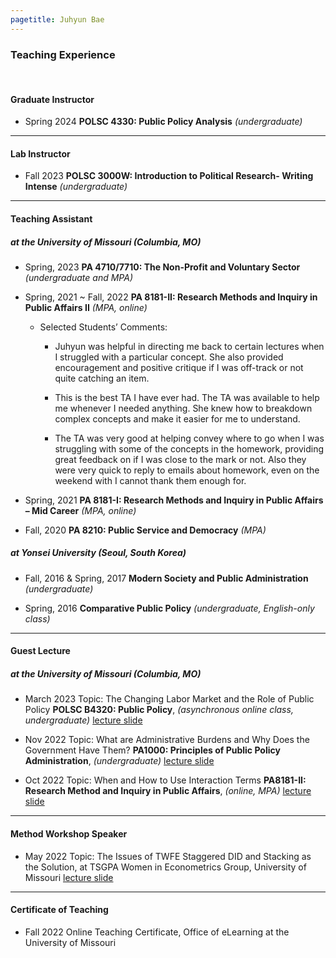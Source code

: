 ```yaml
---
pagetitle: Juhyun Bae
---
```


<link rel="stylesheet" href="styles.css" type="text/css">


### Teaching Experience
<br>

#### Graduate Instructor
* Spring 2024 __POLSC 4330: Public Policy Analysis__ _(undergraduate)_

------

#### Lab Instructor
* Fall 2023 __POLSC 3000W: Introduction to Political Research- Writing Intense__ _(undergraduate)_

------

#### Teaching Assistant
##### at the University of Missouri (Columbia, MO)
* Spring, 2023 __PA 4710/7710: The Non-Profit and Voluntary Sector__ _(undergraduate and MPA)_

* Spring, 2021 ~ Fall, 2022	__PA 8181-II: Research Methods and Inquiry in Public Affairs II__ _(MPA, online)_
  + Selected Students' Comments: 
    - Juhyun was helpful in directing me back to certain lectures when I struggled with a particular concept. She also provided encouragement and positive critique if I was off-track or not quite catching an item.
  
    - This is the best TA I have ever had. The TA was available to help me whenever I needed anything. She knew
how to breakdown complex concepts and make it easier for me to understand.
  
    - The TA was very good at helping convey where to go when I was struggling with some of the concepts in the
homework, providing great feedback on if I was close to the mark or not. Also they were very quick to reply to
emails about homework, even on the weekend with I cannot thank them enough for.

* Spring, 2021 __PA 8181-I: Research Methods and Inquiry in Public Affairs – Mid Career__ _(MPA, online)_

* Fall, 2020	__PA 8210: Public Service and Democracy__ _(MPA)_

##### at Yonsei University (Seoul, South Korea)
* Fall, 2016 & Spring, 2017 __Modern Society and Public Administration__ _(undergraduate)_

* Spring, 2016 __Comparative Public Policy__ _(undergraduate, English-only class)_

------

#### Guest Lecture
##### at the University of Missouri (Columbia, MO)
* March 2023 Topic: The Changing Labor Market and the Role of Public Policy __POLSC B4320: Public Policy__, _(asynchronous online class, undergraduate)_ <a href = "files/W2_Guest lecture_public policy_slides.pdf" target="_blank">lecture slide</a>

* Nov 2022	Topic: What are Administrative Burdens and Why Does the Government Have Them? __PA1000: Principles of Public Policy Administration__, _(undergraduate)_ <a href = "files/11.30 Adm burden_Bae_final.pdf" target="_blank">lecture slide</a>

* Oct 2022	Topic: When and How to Use Interaction Terms __PA8181-II: Research Method and Inquiry in Public Affairs__, _(online, MPA)_ <a href = "files/W5 Interaction_Ju.pdf" target="_blank">lecture slide</a>

------

#### Method Workshop Speaker

* May 2022 Topic: The Issues of TWFE Staggered DID and Stacking as the Solution, at TSGPA Women in Econometrics Group, University of Missouri <a href = "files/Stacking_05_Bae.pdf" target="_blank">lecture slide</a>

------

#### Certificate of Teaching 
* Fall 2022	Online Teaching Certificate, Office of eLearning at the University of Missouri

